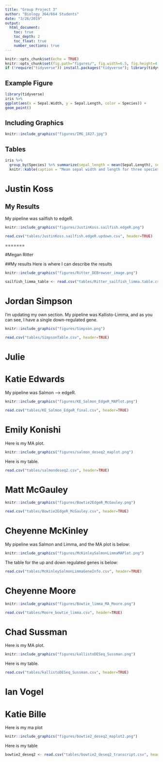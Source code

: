 ```yaml
---
title: "Group Project 3"
author: "Biology 364/664 Students"
date: "3/26/2019"
output:
  html_document:
    toc: true
    toc_depth: 2
    toc_float: true
    number_sections: true
---
```


```r
knitr::opts_chunk$set(echo = TRUE)
knitr::opts_chunk$set(fig.path="figures/", fig.width=6.5, fig.height=4, fig.align="center")
if (!require("tidyverse")) install.packages("tidyverse"); library(tidyverse)
```

## Example Figure

```r
library(tidyverse)
iris %>%
ggplot(aes(x = Sepal.Width, y = Sepal.Length, color = Species)) +
geom_point() 
```

## Including Graphics

```r
knitr::include_graphics("figures/IMG_1827.jpg") 
```

## Tables

```r
iris %>%
  group_by(Species) %>% summarize(sepal_length = mean(Sepal.Length), sepal_width = mean(Sepal.Width)) %>% 
  knitr::kable(caption = "Mean sepal width and length for three species of _Iris_.") 
```



# Justin Koss

## My Results
My pipeline was sailfish to edgeR.

```r
knitr::include_graphics("figures/JustinKoss.sailfish.edgeR.png") 
```

```r
read.csv("tables/JustinKoss.sailfish.edgeR.updown.csv", header=TRUE) 
```

=======

#Megan Ritter

##My results
Here is where I can describe the results


```r
knitr::include_graphics("figures/Ritter_DEBrowser_image.png") 
```

```r
sailfish_limma_table <- read.csv("tables/Ritter_sailfish_limma.table.csv", header=TRUE) 
```

# Jordan Simpson

I'm updating my own section. My pipeline was Kallisto-Limma, and as you can see, I have a single down-regulated gene.

```r
knitr::include_graphics("figures/Simpson.png") 
```

```r
read.csv("tables/SimpsonTable.csv", header=TRUE) 
```


# Julie


# Katie Edwards
My pipeline was Salmon --> edgeR. 

```r
knitr::include_graphics("figures/KE_Salmon_EdgeR_MAPlot.png") 
```

```r
read.csv("tables/KE_Salmon_EdgeR_final.csv", header=TRUE) 
```


# Emily Konishi

Here is my MA plot.

```r
knitr::include_graphics("figures/salmon_deseq2_maplot.png") 
```

Here is my table.

```r
read.csv("tables/salmondeseq2.csv", header=TRUE) 
```
# Matt McGauley

```r
knitr::include_graphics("figures/Bowtie2EdgeR_McGauley.png") 
```

```r
read.csv("tables/Bowtie2EdgeR_McGauley.csv", header=TRUE) 
```


# Cheyenne McKinley
My pipeline was Salmon and Limma, and the MA plot is below:
```r
knitr::include_graphics("figures/McKinleySalmonLimmaMAPlot.png")
```

The table for the up and down regulated genes is below:
```r
read.csv("tables/McKinleySalmonLimmaGeneInfo.csv", header=TRUE) 
```

# Cheyenne Moore
```r
knitr::include_graphics("figures/Bowtie_limma_MA_Moore.png") 
```
```r
read.csv("tables/Moore_bowtie_limma.csv", header=TRUE)
```


# Chad Sussman
Here is my MA plot.

```r
knitr::include_graphics("figures/kallistoDESeq_Sussman.png") 
```

Here is my table.

```r
read.csv("tables/kallistoDESeq_Sussman.csv", header=TRUE) 
```
# Ian Vogel

# Katie Bille
Here is my ma plot
```r
knitr::include_graphics("figures/bowtie2_deseq2_maplot2.png") 
```

Here is my table
```r
bowtie2_deseq2 <- read.csv("tables/bowtie2_deseq2_transcript.csv", header=TRUE)
```
